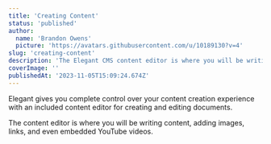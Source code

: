 ```yaml
---
title: 'Creating Content'
status: 'published'
author:
  name: 'Brandon Owens'
  picture: 'https://avatars.githubusercontent.com/u/10189130?v=4'
slug: 'creating-content'
description: 'The Elegant CMS content editor is where you will be writing content, adding images, links, and even embedded YouTube videos. '
coverImage: ''
publishedAt: '2023-11-05T15:09:24.674Z'
---
```


Elegant gives you complete control over your content creation experience with an included content editor for creating and editing documents.

The content editor is where you will be writing content, adding images, links, and even embedded YouTube videos.



<div class="my-8 shadow-xl"><img class="rounded-xl" src="/api/images/elegant_content_editor-k0OD.gif" alt=""></div>



